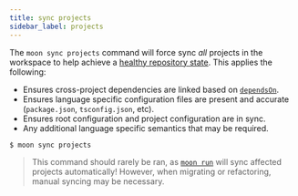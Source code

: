 ```yaml
---
title: sync projects
sidebar_label: projects
---
```


The `moon sync projects` command will force sync _all_ projects in the workspace to help achieve a
[healthy repository state](../faq#what-should-be-considered-the-source-of-truth). This applies the
following:

- Ensures cross-project dependencies are linked based on [`dependsOn`](../config/project#dependsOn).
- Ensures language specific configuration files are present and accurate (`package.json`,
  `tsconfig.json`, etc).
- Ensures root configuration and project configuration are in sync.
- Any additional language specific semantics that may be required.

```shell
$ moon sync projects
```

> This command should rarely be ran, as [`moon run`](./run) will sync affected projects
> automatically! However, when migrating or refactoring, manual syncing may be necessary.
